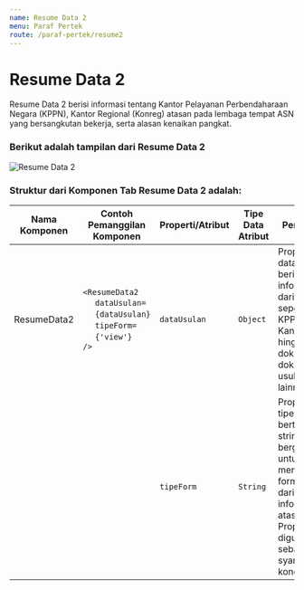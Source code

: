 ```yaml
---
name: Resume Data 2
menu: Paraf Pertek
route: /paraf-pertek/resume2
---
```



# Resume Data 2


Resume Data 2 berisi informasi tentang
Kantor Pelayanan Perbendaharaan Negara (KPPN),
Kantor Regional (Konreg) 
atasan pada lembaga tempat ASN yang bersangkutan bekerja, serta
alasan kenaikan pangkat.

### Berikut adalah tampilan dari Resume Data 2

![Resume Data 2](../../src/img/paraf-pertek/StepOnePP_ResumeData2.png)


### Struktur dari Komponen Tab Resume Data 2 adalah:


| Nama Komponen        | Contoh Pemanggilan <br/> Komponen                                                                                                                                                                                                          | Properti/Atribut   | Tipe Data <br/> Atribut | Penjelasan                                                                                                                                                                                               |
| -------------        | ------------------------------------------------------------------------------------------------------------------------------------------------------------------------------------------------------------------------------------------ | ------------------ | ----------------------- | -------------------------------------------------------------------------------------------------------------------------------------------------------------------------------------------------------- |
| ResumeData2          |`<ResumeData2` <br/> &nbsp;&nbsp;&nbsp;&nbsp;&nbsp;`dataUsulan=` <br/> &nbsp;&nbsp;&nbsp;&nbsp;&nbsp;`{dataUsulan}` <br/> &nbsp;&nbsp;&nbsp;&nbsp;&nbsp;`tipeForm=` <br/> &nbsp;&nbsp;&nbsp;&nbsp;&nbsp;`{'view'}`<br/> `/>`                | `dataUsulan`       | `Object`                | Properti dataUsulan berisi informasi <br/> dari ASN seperti KPPN, Kanreg, <br/> hingga dokumen-dokumen usulan lainnya.                                                                                   |
|                      |                                                                                                                                                                                                                                            | `tipeForm`         | `String`                | Properti tipeForm bertipe data string, berguna <br/> untuk menampilkan form data dari informasi atasan. <br/> Properti ini digunakan sebagai syarat dari kondisi.                                        |                                                                                                                                           
